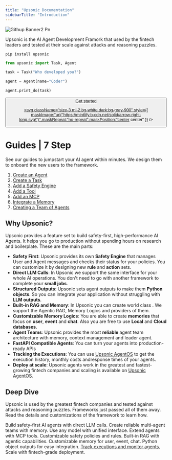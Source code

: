 ```yaml
---
title: "Upsonic Documentation"
sidebarTitle: "Introduction"
---
```


![Githup Banner2 Pn](/images/githup-banner2.png)

Upsonic is the AI Agent Development Framork that used by the fintech leaders and tested at their scale against attacks and reasoning puzzles.

```shellscript
pip install upsonic
```

```python
from upsonic import Task, Agent

task = Task("Who developed you?")

agent = Agent(name="Coder")

agent.print_do(task)
```

<a href="/get-started/quickstart">
<button type="button" className="px-5 flex items-center font-medium text-sm rounded-full py-2 shadow-sm text-white dark:text-gray-900 bg-primary-dark dark:bg-primary-light hover:opacity-[0.9] hover:bg-primary justify-center">
Get started

<svg className="size-3 ml-2 bg-white dark:bg-gray-900" style={{ maskImage:"url(\"https://mintlify.b-cdn.net/solid/arrow-right-long.svg\")",maskRepeat:"no-repeat",maskPosition:"center center" }} />

</button>

</a>

# Guides | 7 Step

See our guides to jumpstart your AI agent within minutes. We design them to onboard the new users to the framework.

1. [Create an Agent](https://docs.upsonic.ai/guides/1_create_a_task)
2. [Create a Task](https://docs.upsonic.ai/guides/2_create_an_agent)
3. [Add a Safety Engine](https://docs.upsonic.ai/guides/3_add_a_safety_engine)
4. [Add a Tool](https://docs.upsonic.ai/guides/4_add_a_tool)
5. [Add an MCP](https://docs.upsonic.ai/guides/5_add_an_mcp)
6. [Integrate a Memory](https://docs.upsonic.ai/guides/6_integrate_a_memory)
7. [Creating a Team of Agents](https://docs.upsonic.ai/guides/7_creating_a_team_of_agents)

## Why Upsonic?

Upsonic provides a feature set to build safety-first, high-performance AI Agents. It helps you go to production without spending hours on research and boilerplate. These are the main parts:

- **Safety First**: Upsonic provides its own **Safety Engine** that manages User and Agent messages and checks their status for your policies. You can customize it by designing new **rule** and **action** sets.
- **Direct LLM Calls**: In Upsonic we support the same interface for your whole AI operations. You don't need to go with another framework to complete your **small jobs**.
- **Structured Outputs**: Upsonic sets agent outputs to make them **Python objects**. So you can integrate your application without struggling with **LLM outputs**.
- **Built-in RAG and Memory**: In Upsonic you can create world class . We support the Agentic RAG, Memory Logics and providers of them.
- **Customizable Memory Logics**: You are able to create **memories** that focus on **user**, **event** and **chat**. Also you are free to use **Local** and **Cloud databases**.
- **Agent Teams**: Upsonic provides the most **reliable** agent team architecture with memory, context management and leader agent.
- **FastAPI Compatible Agents**: You can turn your agents into production-ready APIs
- **Tracking the Executions**: You can use <u>Upsonic AgentOS</u> to get the execution history, monthly costs andresponse times  of your agents.
- **Deploy at scale**: Upsonic agents work in the greatest and fastest-growing fintech companies and scaling is available on <u>Upsonic AgentOS</u>.

## Deep Dive

Upsonic is used by the greatest fintech companies and tested against attacks and reasoning puzzles. Frameworks just passed all of them away. Read the details and customizations of the framework to learn how.

<CardGroup cols={3}>
  <Card title="Agents" icon="robot" href="/concepts/agents/overview">
    Build safety-first AI agents with direct LLM calls.
  </Card>
  <Card title="Teams" icon="users" href="/concepts/team">
    Create reliable multi-agent teams with memory.
  </Card>
  <Card title="Models" icon="box" href="/reference/models/model">
    Use any model with unified interface.
  </Card>
  <Card title="Tools" icon="wrench" href="/concepts/tools/custom_tools">
    Extend agents with MCP tools.
  </Card>
  <Card title="Safety Engine" icon="shield-check" href="/concepts/safety_engine">
    Customizable safety policies and rules.
  </Card>
  <Card title="Knowledge Base" icon="database" href="/concepts/knowledge_base">
    Built-in RAG with agentic capabilities.
  </Card>
  <Card title="Memory" icon="lightbulb" href="/concepts/memory">
    Customizable memory for user, event, chat.
  </Card>
  <Card title="Structured Outputs" icon="code" href="/concepts/tasks/response_format">
    Python object outputs for easy integration.
  </Card>
  <a href="https://upsonic.ai/agent-platform" target="_blank" rel="noopener noreferrer">
    <Card title="AgentOS" icon="monitor">
      Track executions and monitor agents.
    </Card>
  </a>
  <Card title="Deployment(FastAPI)" icon="rocket" href="/concepts/deployment">
    Scale with fintech-grade deployment.
  </Card>
</CardGroup>

## 